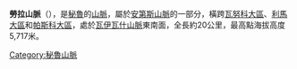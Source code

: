 '''勞拉山脈'''（{{lang-es|Cordillera Raura}}），是[[秘魯|秘魯]]的[[山脈|山脈]]，屬於[[安第斯山脈|安第斯山脈]]的一部分，橫跨[[瓦努科大區|瓦努科大區]]、[[利馬大區|利馬大區]]和[[帕斯科大區|帕斯科大區]]，處於[[瓦伊瓦什山脈|瓦伊瓦什山脈]]東南面，全長約20公里，最高點海拔高度5,717米。

{{Peru-geo-stub}}
[[Category:秘魯山脈|Category:秘魯山脈]]